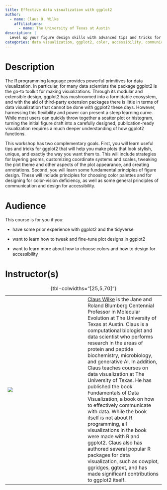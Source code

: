```yaml
---
title: Effective data visualization with ggplot2
author:
  - name: Claus O. Wilke
    affiliations:
      - name: The University of Texas at Austin  
description: |
  Level up your figure design skills with advanced tips and tricks for ggplot2 and with fundamental principles of visual communication.
categories: data visualization, ggplot2, color, accessibility, communication
---
```


# Description

The R programming language provides powerful primitives for data visualization. In particular, for many data scientists the package ggplot2 is the go-to toolkit for making visualizations. Through its modular and extensible design, ggplot2 has mushroomed into a formidable ecosystem, and with the aid of third-party extension packages there is little in terms of data visualization that cannot be done with ggplot2 these days. However, harnessing this flexibility and power can present a steep learning curve. While most users can quickly throw together a scatter plot or histogram, turning the initial figure draft into a carefully designed, publication-ready visualization requires a much deeper understanding of how ggplot2 functions.

This workshop has two complementary goals. First, you will learn useful tips and tricks for ggplot2 that will help you make plots that look stylish, unique, and exactly the way you want them to. This will include strategies for layering geoms, customizing coordinate systems and scales, tweaking the plot theme and other aspects of the plot appearance, and creating annotations. Second, you will learn some fundamental principles of figure design. These will include principles for choosing color palettes and for designing for color-vision deficiency, as well as some general principles of communication and design for accessibility.

# Audience

This course is for you if you:

-   have some prior experience with ggplot2 and the tidyverse

-   want to learn how to tweak and fine-tune plot designs in ggplot2

-   want to learn more about how to choose colors and how to design for accessibility

# Instructor(s)

|                             |     |                                                                                                                                                                                                                                                                                                                                                                                                                                                                                                                                                                                                                                                                                                                                                                                                                                       |
|-------------------|-------------------|------------------------------------|
| ![](images/claus-wilke.png) |     | [Claus Wilke](https://clauswilke.com) is the Jane and Roland Blumberg Centennial Professor in Molecular Evolution at The University of Texas at Austin. Claus is a computational biologist and data scientist who performs research in the areas of protein and peptide biochemistry, microbiology, and generative AI. In addition, Claus teaches courses on data visualization at The University of Texas. He has published the book Fundamentals of Data Visualization, a book on how to effectively communicate with data. While the book itself is not about R programming, all visualizations in the book were made with R and ggplot2. Claus also has authored several popular R packages for data visualization, such as cowplot, ggridges, ggtext, and has made significant contributions to ggplot2 itself. |

: {tbl-colwidths="\[25,5,70\]"}
